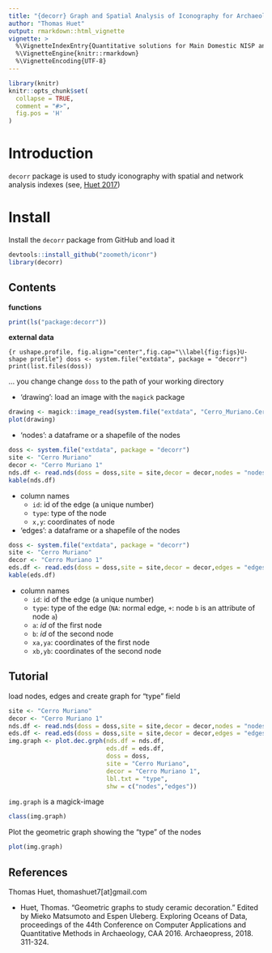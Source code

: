 ---
title: "{decorr} Graph and Spatial Analysis of Iconography for Archaeology "
author: "Thomas Huet"
output: rmarkdown::html_vignette
vignette: >
  %\VignetteIndexEntry{Quantitative solutions for Main Domestic NISP analyses}
  %\VignetteEngine{knitr::rmarkdown}
  %\VignetteEncoding{UTF-8}
---

```{r, include = FALSE}
library(knitr)
knitr::opts_chunk$set(
  collapse = TRUE,
  comment = "#>",
  fig.pos = 'H'
)
```

# Introduction

`decorr` package is used to study iconography with spatial and network analysis indexes (see, [Huet 2017](https://www.researchgate.net/publication/343514122_Geometric_graphs_to_study_ceramic_decoration))

# Install

Install the `decorr` package from GitHub and load it

```{r load_decorr}
devtools::install_github("zoometh/iconr")
library(decorr)
```

## Contents

**functions**

```{r ls_decorr}
print(ls("package:decorr"))
```

**external data**

```{r ushape.profile, fig.align="center",fig.cap="\\label{fig:figs}U-shape profile"}
doss <- system.file("extdata", package = "decorr")
print(list.files(doss))
```

... you change change `doss` to the path of your working directory

* 'drawing': load an image with the `magick` package

```{r drawing,out.width = "100%", fig.align="center"}
drawing <- magick::image_read(system.file("extdata", "Cerro_Muriano.Cerro_Muriano_1.jpg", package = "decorr"))
plot(drawing)
```

* 'nodes': a dataframe or a shapefile of the nodes

```{r nodes.df}
doss <- system.file("extdata", package = "decorr")
site <- "Cerro Muriano"
decor <- "Cerro Muriano 1"
nds.df <- read.nds(doss = doss,site = site,decor = decor,nodes = "nodes",dev = ".shp") 
kable(nds.df)
```

  + column names  
    - `id`: id of the edge (a unique number) 
    - `type`: type of the node    
    - `x,y`: coordinates of node  

* 'edges': a dataframe or a shapefile of the nodes

```{r edges.df}
doss <- system.file("extdata", package = "decorr")
site <- "Cerro Muriano"
decor <- "Cerro Muriano 1"
eds.df <- read.eds(doss = doss,site = site,decor = decor,edges = "edges",dev = ".shp")
kable(eds.df)
```
  
  + column names 
    - `id`: id of the edge (a unique number) 
    - `type`: type of the edge (`NA`: normal edge, `+`: node `b` is an attribute of node `a`)  
    - `a`: *id* of the first node  
    - `b`: *id* of the second node  
    - `xa,ya`: coordinates of the first node  
    - `xb,yb`: coordinates of the second node 

## Tutorial

load nodes, edges and create graph for "type" field

```{r read_img}
site <- "Cerro Muriano"
decor <- "Cerro Muriano 1"
nds.df <- read.nds(doss = doss,site = site,decor = decor,nodes = "nodes",dev = ".shp")
eds.df <- read.eds(doss = doss,site = site,decor = decor,edges = "edges",dev = ".shp")
img.graph <- plot.dec.grph(nds.df = nds.df,
                           eds.df = eds.df,
                           doss = doss,
                           site = "Cerro Muriano",
                           decor = "Cerro Muriano 1",
                           lbl.txt = "type",
                           shw = c("nodes","edges"))
```

`img.graph` is a magick-image

```{r img.graph}
class(img.graph)
```

Plot the geometric graph showing the "type" of the nodes

```{r img.graph.plot, out.width = "100%",fig.align="center"}
plot(img.graph)
```

## References

Thomas Huet, thomashuet7[at]gmail.com

  + Huet, Thomas. "Geometric graphs to study ceramic decoration." Edited by Mieko Matsumoto and Espen Uleberg. Exploring Oceans of Data, proceedings of the 44th Conference on Computer Applications and Quantitative Methods in Archaeology, CAA 2016. Archaeopress, 2018. 311-324.
